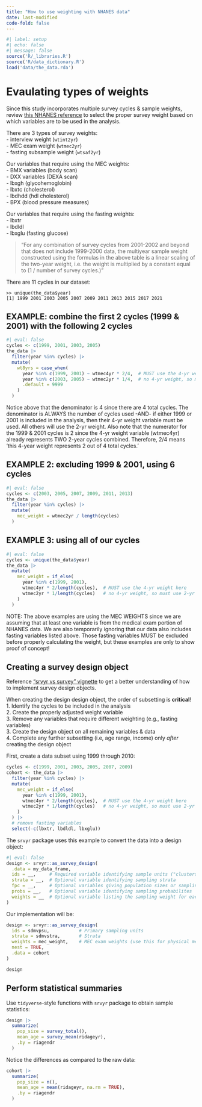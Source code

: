 ```yaml
---
title: "How to use weighting with NHANES data"
date: last-modified
code-fold: false
---
```


```r
#| label: setup
#| echo: false
#| message: false
source('R/_libraries.R')
source('R/data_dictionary.R')
load('data/the_data.rda')
```

# Evaulating types of weights

Since this study incorporates multiple survey cycles & sample weights, review 
[this NHANES reference](https://wwwn.cdc.gov/nchs/nhanes/tutorials/weighting.aspx) to 
select the proper survey weight based on which variables are to be used in the analysis.

There are 3 types of survey weights:  
- interview weight (`wtint2yr`)  
- MEC exam weight (`wtmec2yr`)  
- fasting subsample weight (`wtsaf2yr`)

Our variables that require using the MEC weights:  
- BMX variables (body scan)  
- DXX variables (DEXA scan)  
- lbxgh (glycohemoglobin)  
- lbxtc (cholesterol)  
- lbdhdd (hdl cholesterol)  
- BPX (blood pressure measures)  

Our variables that require using the fasting weights:  
- lbxtr  
- lbdldl  
- lbxglu (fasting glucose)  

> "For any combination of survey cycles from 2001-2002 and beyond that does not include 1999-2000 data, the multiyear sample weight constructed using the formulas in the above table is a linear scaling of the two-year weight, i.e. the weight is multiplied by a constant equal to (1 / number of survey cycles.)"

There are 11 cycles in our dataset:
```
>> unique(the_data$year)
[1] 1999 2001 2003 2005 2007 2009 2011 2013 2015 2017 2021
```

## EXAMPLE: combine the first 2 cycles (1999 & 2001) with the following 2 cycles
```r
#| eval: false
cycles <- c(1999, 2001, 2003, 2005)
the_data |> 
  filter(year %in% cycles) |>
  mutate(
    wt8yrs = case_when(
      year %in% c(1999, 2001) ~ wtmec4yr * 2/4,  # MUST use the 4-yr weight here
      year %in% c(2003, 2005) ~ wtmec2yr * 1/4,  # no 4-yr weight, so must use 2-yr weight
      .default = 9999
    )
  )
```
Notice above that the denominator is 4 since there are 4 total cycles. The denominator is
ALWAYS the number of cycles used -AND- if either 1999 or 2001 is included in the analysis,
then their 4-yr weight variable must be used. All others will use the 2-yr weight. Also 
note that the numerator for the 1999 & 2001 cycles is 2 since the 4-yr weight variable
(wtmec4yr) already represents TWO 2-year cycles combined. Therefore, 2/4 means 'this 
4-year weight represents 2 out of 4 total cycles.'

## EXAMPLE 2: excluding 1999 & 2001, using 6 cycles
```r
#| eval: false
cycles <- c(2003, 2005, 2007, 2009, 2011, 2013)
the_data |> 
  filter(year %in% cycles) |> 
  mutate(
    mec_weight = wtmec2yr / length(cycles)
  )
```

## EXAMPLE 3: using all of our cycles
```r
#| eval: false
cycles <- unique(the_data$year)
the_data |> 
  mutate(
    mec_weight = if_else(
      year %in% c(1999, 2001), 
      wtmec4yr * 2/length(cycles),  # MUST use the 4-yr weight here
      wtmec2yr * 1/length(cycles)   # no 4-yr weight, so must use 2-yr weight
    )
  )
```

NOTE: The above examples are using the MEC WEIGHTS since we are assuming that at least
one variable is from the medical exam portion of NHANES data. We are also temporarily
ignoring that our data also includes fasting variables listed above. Those fasting 
variables MUST be excluded before properly calculating the weight, but these examples 
are only to show proof of concept!


## Creating a survey design object

Reference ["srvyr vs survey" vignette](https://cran.r-project.org/web/packages/srvyr/vignettes/srvyr-vs-survey.html) 
to get a better understanding of how to implement survey design objects.

::: {.callout-important}
When creating the design design object, the order of subsetting is **critical**!  
1. Identify the cycles to be included in the analysis  
2. Create the properly adjusted weight variable  
3. Remove any variables that require different weighting (e.g., fasting variables)  
3. Create the design object on all remaining variables & data  
4. Complete any further subsetting (i.e, age range, income) only *after* creating 
the design object  
:::

First, create a data subset using 1999 through 2010:

```r
cycles <- c(1999, 2001, 2003, 2005, 2007, 2009)
cohort <- the_data |> 
  filter(year %in% cycles) |> 
  mutate(
    mec_weight = if_else(
      year %in% c(1999, 2001), 
      wtmec4yr * 2/length(cycles),  # MUST use the 4-yr weight here
      wtmec2yr * 1/length(cycles)   # no 4-yr weight, so must use 2-yr weight
    )
  ) |> 
  # remove fasting variables
  select(-c(lbxtr, lbdldl, lbxglu))
```


The `srvyr` package uses this example to convert the data into a design object:

```r
#| eval: false
design <- srvyr::as_survey_design(
  .data = my_data_frame,
  ids = __,     # Required variable identifying sample units ("clusters")
  strata = __,  # Optional variable identifying sampling strata
  fpc = __,     # Optional variables giving population sizes or sampling fractions
  probs = __,   # Optional variable identifying sampling probabilites
  weights = __  # Optional variable listing the sampling weight for each observation
)
```

Our implementation will be:

```r
design <- srvyr::as_survey_design(
  ids = sdmvpsu,           # Primary sampling units
  strata = sdmvstra,       # Strata  
  weights = mec_weight,    # MEC exam weights (use this for physical measurements)
  nest = TRUE,
  .data = cohort
)

design
```


## Perform statistical summaries

Use `tidyverse`-style functions with `srvyr` package to obtain sample statistics:

```r
design |> 
  summarize(
    pop_size = survey_total(),
    mean_age = survey_mean(ridageyr),
    .by = riagendr
  )
```

Notice the differences as compared to the raw data:

```r
cohort |> 
  summarize(
    pop_size = n(),
    mean_age = mean(ridageyr, na.rm = TRUE),
    .by = riagendr
  )
```
